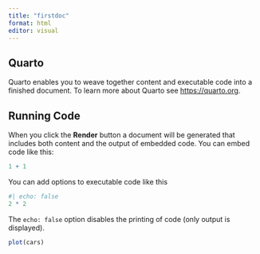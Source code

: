 ```yaml
---
title: "firstdoc"
format: html
editor: visual
---
```


## Quarto

Quarto enables you to weave together content and executable code into a finished document.
To learn more about Quarto see <https://quarto.org>.

## Running Code

When you click the **Render** button a document will be generated that includes both content and the output of embedded code.
You can embed code like this:

```r
1 + 1
```

You can add options to executable code like this

```r
#| echo: false
2 * 2
```

The `echo: false` option disables the printing of code (only output is displayed).

```r
plot(cars)
```
